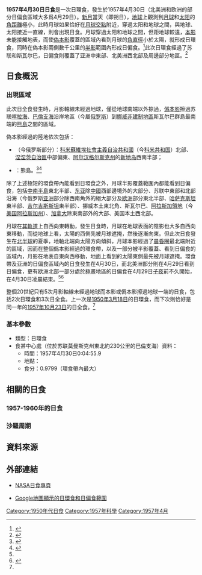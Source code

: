 {{NoteTA
|G1=Toponym
|1=zh-cn:斯瓦尔巴; zh-tw:斯瓦巴
|2=zh-tw:卡拉海; zh-cn:喀拉海
|3=zh-cn:科米; zh-tw:科密
|4=zh-cn:摩尔曼斯克; zh-tw:莫曼斯克
}}
{{Infobox Solar eclipse
| Year        = 1957
| Month       = 4
| Day         = 30
| Type        = 日環食
| Image       = SE1957Apr30A.png
| Image size  = 200px
| Image intro = 1957年4月30日日環食路徑圖
  <!--   日食資料   -->
| Gamma       = 0.9992
| Mag         = 0.9799
| Saros       = 118
| Saros total = 72
| Saros seq   = 65
  <!--     食甚     -->
| Duration    = 
| Location    = [[苏联|苏联]][[莫曼斯克州|莫曼斯克州]]東北約230公里的[[巴倫支海|巴倫支海]]
| Coords      = {{coord|70|36.7|N|40|14.8|E}}
| Width       = 
  <!--   開始時間   -->
| Partial     = 
| Start type  = 
| Centre      = 
| Greatest    = 0:04:55.9
  <!--     倒數     -->
| hour        = 00
| minute      = 04
| second      = 55
| Duration_s  = 
}}
'''1957年4月30日日食'''是一次日環食，發生於1957年4月30日（北美洲和欧洲的部分日偏食區域大多爲4月29日）。[[新月|新月]]當天（即朔日），[[地球|地球]]上觀測到[[月球|月球]]和[[太阳|太阳]]的[[角距離|角距離]]極小，此時月球如果恰好在[[月球交點|月球交點]]附近，穿過太阳和地球之間，與地球、太阳接近一直線，則會出現日食。月球穿過太阳和地球之間，但距地球較遠，[[本影|本影]]未能接觸地表，而使[[偽本影|偽本影]]覆蓋的區域內看到月球的[[角直徑|角直徑]]小於太陽，就形成日環食，同時在偽本影兩側數千公里的[[半影|半影]]範圍內形成日偏食。<ref name="astron">{{cite web|author=樊忠玉|title=日（月）食|url=http://www.astron.ac.cn/bencandy-51-1630-1.htm|publisher=中国天文科普网|accessdate=2016-03-22|archive-date=2014-09-17|archive-url=https://web.archive.org/web/20140917080048/http://www.astron.ac.cn/bencandy-51-1630-1.htm|dead-url=no}}</ref>此次日環食經過了苏联和斯瓦尔巴，日偏食則覆蓋了亚洲中東部、北美洲西北部及周邊部分地區。<ref name="NASAGIF">{{cite web|author=Fred Espenak|title=Annular Solar Eclipse of 1957 Apr 30|url=http://eclipse.gsfc.nasa.gov/SEplot/SEplot1951/SE1957Apr30A.GIF|publisher=NASA Eclipse Web Site|accessdate=2016-03-22|archive-date=2020-10-23|archive-url=https://web.archive.org/web/20201023203129/https://eclipse.gsfc.nasa.gov/SEplot/SEplot1951/SE1957Apr30A.GIF|dead-url=no}}{{en}}</ref>

== 日食概況 ==
=== 出現區域 ===
此次日全食發生時，月影軸線未經過地球，僅從地球南端以外掠過，[[僞本影|僞本影]]擦過苏联[[喀拉海|喀拉海]]、[[巴倫支海|巴倫支海]]沿岸地區（今屬[[俄罗斯|俄罗斯]]）到[[挪威|挪威]][[非建制地區|非建制地區]]斯瓦尔巴群島最南端的[[熊島|熊島]]之間的區域。

偽本影經過的陸地依次包括：
*{{flag|USSR|1955}}（今俄罗斯部分）：[[科米蘇維埃社會主義自治共和國|科米蘇維埃社會主義自治共和國]]（今[[科米共和国|科米共和国]]）北部、[[涅涅茨自治區|涅涅茨自治區]]中部偏東、[[阿尔汉格尔斯克州|阿尔汉格尔斯克州]]的[[新地岛|新地岛]]西南半部；
*{{flag|Svalbard}}：熊島。<ref>{{cite web|author=Fred Espenak|title=Annular Solar Eclipse of 1957 Apr 30 - Google Maps and Solar Eclipse Paths|url=http://eclipse.gsfc.nasa.gov/SEgoogle/SEgoogle1951/SE1957Apr30Agoogle.html|publisher=NASA Eclipse Web Site|accessdate=2016-03-22|archive-date=2020-10-24|archive-url=https://web.archive.org/web/20201024024011/https://eclipse.gsfc.nasa.gov/SEgoogle/SEgoogle1951/SE1957Apr30Agoogle.html|dead-url=no}}{{en}}</ref><ref>{{cite web|author=Xavier M. Jubier|title=Eclipse Annulaire de Soleil du 30 avril 1957 - Cartographie Interactive Google (1957 April 30 Annular Solar Eclipse - Interactive Google Map)|url=http://xjubier.free.fr/site_pages/solar_eclipses/xSE_GoogleMap3.php?Ecl=+19570430|accessdate=2016-03-22|archive-date=2016-10-26|archive-url=https://web.archive.org/web/20161026165415/http://xjubier.free.fr/site_pages/solar_eclipses/xSE_GoogleMap3.php?Ecl=+19570430|dead-url=no}}{{fr}}{{en}}</ref>

除了上述極短的環食帶內能看到日環食之外，月球半影覆蓋範圍內都能看到日偏食，包括[[中南半島|中南半島]]東北半部、[[东亚|东亚]]除[[中國|中國]]西部邊境外的大部分、苏联中東部和北部沿海（今俄罗斯[[亚洲|亚洲]]部分除西南角外的絕大部分及[[欧洲|欧洲]]部分東北半部、[[哈萨克斯坦|哈萨克斯坦]]東半部、[[吉尔吉斯斯坦|吉尔吉斯斯坦]]東半部）、挪威本土東北角、斯瓦尔巴、[[阿拉斯加領地|阿拉斯加領地]]（今[[美国|美国]][[阿拉斯加州|阿拉斯加州]]）、[[加拿大|加拿大]]除東南部外的大部、美国本土西北部。

月球在[[月球軌道|其軌道]]上自西向東轉動，發生日食時，月球在地球表面的陰影也大多自西向東移動，而從地球上看，太陽的西側先被月球遮掩，然後逐漸向東。但此次日食發生在[[北半球|北半球]]的夏季，地軸北端向太陽方向傾斜，月球本影經過了[[晨昏圈|晨昏圈]]最北端附近的區域，因而在整個僞本影經過的環食帶，以及一部分被半影覆蓋、看到日偏食的區域內，月影在地表自東向西移動，地面上看到的太陽東側最先被月球遮掩。環食帶及亚洲的日偏食區域內的日食發生在4月30日，而北美洲部分則在4月29日看到日偏食，更有欧洲北部一部分處於[[極晝|極晝]]地區的日偏食在4月29日[[子夜|子夜]]前不久開始，在4月30日凌晨結束。<ref name="NASAGIF"/><ref name="NASACatalog">{{cite web|author=Fred Espenak|title=Catalog of Solar Eclipses (1901 to 2000)|url=http://eclipse.gsfc.nasa.gov/SEcat5/SE1901-2000.html|publisher=NASA Eclipse Web Site|accessdate=2016-03-22|archive-date=2008-08-29|archive-url=https://web.archive.org/web/20080829151131/http://eclipse.gsfc.nasa.gov/SEcat5/SE1901-2000.html|dead-url=no}}{{en}}</ref>

整個20世紀只有5次月影軸線未經過地球而本影或僞本影擦過地球一端的日食，包括2次日環食和3次日全食。上一次是[[1950年3月18日日食|1950年3月18日]]的日環食，而下次則恰好是同一年的[[1957年10月23日日食|1957年10月23日]]的日全食。<ref name="NASACatalog"/>

=== 基本參數 ===
{{NoteUTC}}
* 類型：日環食
* 食甚中心處（位於苏联莫曼斯克州東北約230公里的巴倫支海）資料：
** 時間：1957年4月30日0:04:55.9
** 地點：{{coord|70|36.7|N|40|14.8|E}}
** 食分：0.9799（環食帶內最大）

== 相關的日食 ==
=== 1957-1960年的日食 ===
{{Solar eclipse set 1957-1960}}

=== 沙羅周期 ===
{{Solar Saros series 118}}

== 資料來源 ==
{{reflist}}

== 外部連結 ==
{{日食主題}}
* [http://eclipse.gsfc.nasa.gov/solar.html NASA日食專頁]{{Wayback|url=http://eclipse.gsfc.nasa.gov/solar.html |date=20190108200537 }}{{en}}
{{Solar eclipse NASA reference|1951/SE1957Apr30A}}
* [http://xjubier.free.fr/site_pages/solar_eclipses/xSE_GoogleMap3.php?Ecl=+19570430 Google地圖顯示的日環食和日偏食範圍]{{Wayback|url=http://xjubier.free.fr/site_pages/solar_eclipses/xSE_GoogleMap3.php?Ecl=+19570430 |date=20161026165415 }}{{fr}}{{en}}

{{Solar eclipses
|nature=日環食
|previous=[[1956年12月2日日食|1956年12月2日日食]]|natureprevious=日偏食
|previoussamenature=[[1955年12月14日日食|1955年12月14日日食]]
|next=[[1957年10月23日日食|1957年10月23日日食]]|naturenext=日全食
|nextsamenature=[[1958年4月19日日食|1958年4月19日日食]]
}}
{{日食}}

[[Category:1950年代日食|Category:1950年代日食]]
[[Category:1957年科學|Category:1957年科學]]
[[Category:1957年4月|Category:1957年4月]]